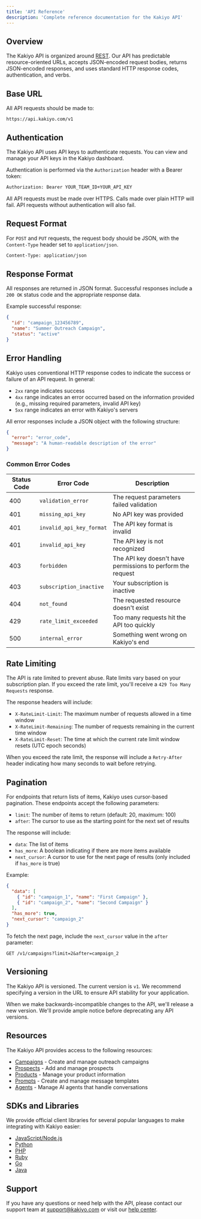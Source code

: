 ```yaml
---
title: 'API Reference'
description: 'Complete reference documentation for the Kakiyo API'
---
```


## Overview

The Kakiyo API is organized around [REST](http://en.wikipedia.org/wiki/Representational_State_Transfer). Our API has predictable resource-oriented URLs, accepts JSON-encoded request bodies, returns JSON-encoded responses, and uses standard HTTP response codes, authentication, and verbs.

## Base URL

All API requests should be made to:

```
https://api.kakiyo.com/v1
```

## Authentication

The Kakiyo API uses API keys to authenticate requests. You can view and manage your API keys in the Kakiyo dashboard.

Authentication is performed via the `Authorization` header with a Bearer token:

```bash
Authorization: Bearer YOUR_TEAM_ID+YOUR_API_KEY
```

All API requests must be made over HTTPS. Calls made over plain HTTP will fail. API requests without authentication will also fail.

## Request Format

For `POST` and `PUT` requests, the request body should be JSON, with the `Content-Type` header set to `application/json`.

```bash
Content-Type: application/json
```

## Response Format

All responses are returned in JSON format. Successful responses include a `200 OK` status code and the appropriate response data.

Example successful response:

```json
{
  "id": "campaign_123456789",
  "name": "Summer Outreach Campaign",
  "status": "active"
}
```

## Error Handling

Kakiyo uses conventional HTTP response codes to indicate the success or failure of an API request. In general:

- `2xx` range indicates success
- `4xx` range indicates an error occurred based on the information provided (e.g., missing required parameters, invalid API key)
- `5xx` range indicates an error with Kakiyo's servers

All error responses include a JSON object with the following structure:

```json
{
  "error": "error_code",
  "message": "A human-readable description of the error"
}
```

### Common Error Codes

| Status Code | Error Code | Description |
| ----------- | ---------- | ----------- |
| 400 | `validation_error` | The request parameters failed validation |
| 401 | `missing_api_key` | No API key was provided |
| 401 | `invalid_api_key_format` | The API key format is invalid |
| 401 | `invalid_api_key` | The API key is not recognized |
| 403 | `forbidden` | The API key doesn't have permissions to perform the request |
| 403 | `subscription_inactive` | Your subscription is inactive |
| 404 | `not_found` | The requested resource doesn't exist |
| 429 | `rate_limit_exceeded` | Too many requests hit the API too quickly |
| 500 | `internal_error` | Something went wrong on Kakiyo's end |

## Rate Limiting

The API is rate limited to prevent abuse. Rate limits vary based on your subscription plan. If you exceed the rate limit, you'll receive a `429 Too Many Requests` response.

The response headers will include:

- `X-RateLimit-Limit`: The maximum number of requests allowed in a time window
- `X-RateLimit-Remaining`: The number of requests remaining in the current time window
- `X-RateLimit-Reset`: The time at which the current rate limit window resets (UTC epoch seconds)

When you exceed the rate limit, the response will include a `Retry-After` header indicating how many seconds to wait before retrying.

## Pagination

For endpoints that return lists of items, Kakiyo uses cursor-based pagination. These endpoints accept the following parameters:

- `limit`: The number of items to return (default: 20, maximum: 100)
- `after`: The cursor to use as the starting point for the next set of results

The response will include:

- `data`: The list of items
- `has_more`: A boolean indicating if there are more items available
- `next_cursor`: A cursor to use for the next page of results (only included if `has_more` is true)

Example:

```json
{
  "data": [
    { "id": "campaign_1", "name": "First Campaign" },
    { "id": "campaign_2", "name": "Second Campaign" }
  ],
  "has_more": true,
  "next_cursor": "campaign_2"
}
```

To fetch the next page, include the `next_cursor` value in the `after` parameter:

```
GET /v1/campaigns?limit=2&after=campaign_2
```

## Versioning

The Kakiyo API is versioned. The current version is `v1`. We recommend specifying a version in the URL to ensure API stability for your application.

When we make backwards-incompatible changes to the API, we'll release a new version. We'll provide ample notice before deprecating any API versions.

## Resources

The Kakiyo API provides access to the following resources:

- [Campaigns](/api-reference/campaigns/list) - Create and manage outreach campaigns
- [Prospects](/api-reference/prospects/list) - Add and manage prospects
- [Products](/api-reference/products/list) - Manage your product information
- [Prompts](/api-reference/prompts/list) - Create and manage message templates
- [Agents](/api-reference/agents/list) - Manage AI agents that handle conversations

## SDKs and Libraries

We provide official client libraries for several popular languages to make integrating with Kakiyo easier:

- [JavaScript/Node.js](https://github.com/kakiyo/kakiyo-node)
- [Python](https://github.com/kakiyo/kakiyo-python)
- [PHP](https://github.com/kakiyo/kakiyo-php)
- [Ruby](https://github.com/kakiyo/kakiyo-ruby)
- [Go](https://github.com/kakiyo/kakiyo-go)
- [Java](https://github.com/kakiyo/kakiyo-java)

## Support

If you have any questions or need help with the API, please contact our support team at [support@kakiyo.com](mailto:support@kakiyo.com) or visit our [help center](https://help.kakiyo.com).